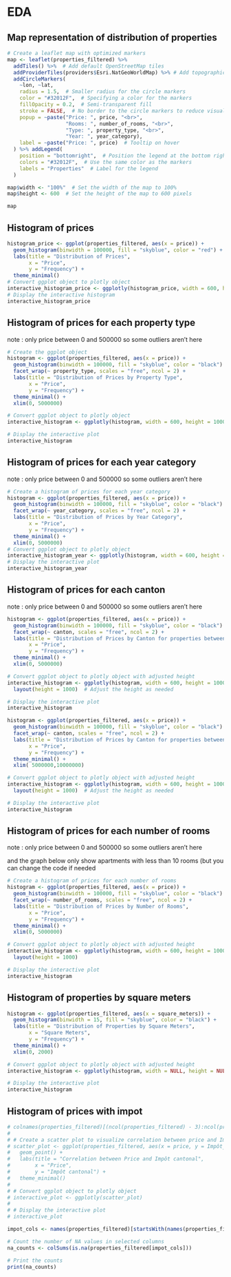 # EDA

## Map representation of distribution of properties
```r
# Create a leaflet map with optimized markers
map <- leaflet(properties_filtered) %>%
  addTiles() %>%  # Add default OpenStreetMap tiles
  addProviderTiles(providers$Esri.NatGeoWorldMap) %>% # Add topographic maps for context
  addCircleMarkers(
    ~lon, ~lat,
    radius = 1.5,  # Smaller radius for the circle markers
    color = "#32012F",  # Specifying a color for the markers
    fillOpacity = 0.2,  # Semi-transparent fill
    stroke = FALSE,  # No border to the circle markers to reduce visual noise
    popup = ~paste("Price: ", price, "<br>",
                   "Rooms: ", number_of_rooms, "<br>",
                   "Type: ", property_type, "<br>",
                   "Year: ", year_category),
    label = ~paste("Price: ", price)  # Tooltip on hover
  ) %>% addLegend(
    position = "bottomright",  # Position the legend at the bottom right
    colors = "#32012F",  # Use the same color as the markers
    labels = "Properties"  # Label for the legend
  )

map$width <- "100%"  # Set the width of the map to 100%
map$height <- 600  # Set the height of the map to 600 pixels

map
```

## Histogram of prices

```r
histogram_price <- ggplot(properties_filtered, aes(x = price)) +
  geom_histogram(binwidth = 100000, fill = "skyblue", color = "red") +
  labs(title = "Distribution of Prices",
       x = "Price",
       y = "Frequency") +
  theme_minimal()
# Convert ggplot object to plotly object
interactive_histogram_price <- ggplotly(histogram_price, width = 600, height = 400 )
# Display the interactive histogram
interactive_histogram_price
```

## Histogram of prices for each property type

note : only price between 0 and 500000 so some outliers aren't here

```r
# Create the ggplot object
histogram <- ggplot(properties_filtered, aes(x = price)) +
  geom_histogram(binwidth = 100000, fill = "skyblue", color = "black") +
  facet_wrap(~ property_type, scales = "free", ncol = 2) +
  labs(title = "Distribution of Prices by Property Type",
       x = "Price",
       y = "Frequency") +
  theme_minimal() +
  xlim(0, 5000000)

# Convert ggplot object to plotly object
interactive_histogram <- ggplotly(histogram, width = 600, height = 1000)

# Display the interactive plot
interactive_histogram

```

## Histogram of prices for each year category

note : only price between 0 and 500000 so some outliers aren't here

```r
# Create a histogram of prices for each year category
histogram <- ggplot(properties_filtered, aes(x = price)) +
  geom_histogram(binwidth = 100000, fill = "skyblue", color = "black") +
  facet_wrap(~ year_category, scales = "free", ncol = 2) +
  labs(title = "Distribution of Prices by Year Category",
       x = "Price",
       y = "Frequency") +
  theme_minimal() +
  xlim(0, 5000000)
# Convert ggplot object to plotly object
interactive_histogram_year <- ggplotly(histogram, width = 600, height = 1000)
# Display the interactive plot
interactive_histogram_year

```

## Histogram of prices for each canton

note : only price between 0 and 500000 so some outliers aren't here

```r
histogram <- ggplot(properties_filtered, aes(x = price)) +
  geom_histogram(binwidth = 100000, fill = "skyblue", color = "black") +
  facet_wrap(~ canton, scales = "free", ncol = 2) +
  labs(title = "Distribution of Prices by Canton for properties between 0 and 5 million",
       x = "Price",
       y = "Frequency") +
  theme_minimal() +
  xlim(0, 5000000)

# Convert ggplot object to plotly object with adjusted height
interactive_histogram <- ggplotly(histogram, width = 600, height = 1000) %>%
  layout(height = 1000)  # Adjust the height as needed

# Display the interactive plot
interactive_histogram

```
```r
histogram <- ggplot(properties_filtered, aes(x = price)) +
  geom_histogram(binwidth = 100000, fill = "skyblue", color = "black") +
  facet_wrap(~ canton, scales = "free", ncol = 2) +
  labs(title = "Distribution of Prices by Canton for properties between 5 million and 10 million",
       x = "Price",
       y = "Frequency") +
  theme_minimal() +
  xlim( 5000000,10000000)

# Convert ggplot object to plotly object with adjusted height
interactive_histogram <- ggplotly(histogram, width = 600, height = 1000) %>%
  layout(height = 1000)  # Adjust the height as needed

# Display the interactive plot
interactive_histogram

```
## Histogram of prices for each number of rooms

note : only price between 0 and 500000 so some outliers aren't here

and the graph below only show apartments with less than 10 rooms (but you can change the code if needed

```r
# Create a histogram of prices for each number of rooms
histogram <- ggplot(properties_filtered, aes(x = price)) +
  geom_histogram(binwidth = 100000, fill = "skyblue", color = "black") +
  facet_wrap(~ number_of_rooms, scales = "free", ncol = 2) +
  labs(title = "Distribution of Prices by Number of Rooms",
       x = "Price",
       y = "Frequency") +
  theme_minimal() +
  xlim(0, 5000000)

# Convert ggplot object to plotly object with adjusted height
interactive_histogram <- ggplotly(histogram, width = 600, height = 1000)%>%
  layout(height = 1000)

# Display the interactive plot
interactive_histogram

```
## Histogram of properties by square meters

```r
histogram <- ggplot(properties_filtered, aes(x = square_meters)) +
  geom_histogram(binwidth = 15, fill = "skyblue", color = "black") +
  labs(title = "Distribution of Properties by Square Meters",
       x = "Square Meters",
       y = "Frequency") +
  theme_minimal() +
  xlim(0, 2000)

# Convert ggplot object to plotly object with adjusted height
interactive_histogram <- ggplotly(histogram, width = NULL, height = NULL)  # Adjust width and height as needed

# Display the interactive plot
interactive_histogram

```

## Histogram of prices with impot

```r
# colnames(properties_filtered)[(ncol(properties_filtered) - 3):ncol(properties_filtered)] <- gsub("\\s+", "_", colnames(properties_filtered)[(ncol(properties_filtered) - 3):ncol(properties_filtered)])
# 
# # Create a scatter plot to visualize correlation between price and Impôt cantonal
# scatter_plot <- ggplot(properties_filtered, aes(x = price, y = Impôt_cantonal_impots)) +
#   geom_point() +
#   labs(title = "Correlation between Price and Impôt cantonal",
#        x = "Price",
#        y = "Impôt cantonal") +
#   theme_minimal()
# 
# # Convert ggplot object to plotly object
# interactive_plot <- ggplotly(scatter_plot)
# 
# # Display the interactive plot
# interactive_plot
```


```r
impot_cols <- names(properties_filtered)[startsWith(names(properties_filtered), "Impôt")]

# Count the number of NA values in selected columns
na_counts <- colSums(is.na(properties_filtered[impot_cols]))

# Print the counts
print(na_counts)
```

